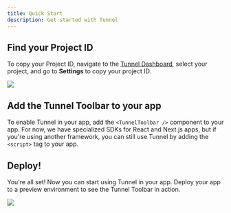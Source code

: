 ```yaml
---
title: Quick Start
description: Get started with Tunnel
---
```



## Find your Project ID

To copy your Project ID, navigate to the [Tunnel Dashboard](https://tunnel.dev/projects), select your project, and go to **Settings** to copy your project ID.

<Frame>
  <img src="/assets/screenshots/quick-start/copy-project-id.png" />
</Frame>

## Add the Tunnel Toolbar to your app

To enable Tunnel in your app, add the `<TunnelToolbar />` component to your app. For now, we have specialized SDKs for React and Next.js apps, but if you're using another framework, you can still use Tunnel by adding the `<script>` tag to your app.

<Tabs>
  <Tab title="React">
    <ReactSdk />
  </Tab>
  <Tab title="Next.js (/app)">
    <NextjsApp />
  </Tab>
  <Tab title="Next.js (/pages)">
    <NextjsPages />
  </Tab>
  <Tab title="Other frameworks">
    <OtherFrameworks />
  </Tab>
</Tabs>

## Deploy!

You're all set! Now you can start using Tunnel in your app. Deploy your app to a preview environment to see the Tunnel Toolbar in action.

<Frame>
  <img src="/assets/screenshots/quick-start/staging-screenshot.png" />
</Frame>
